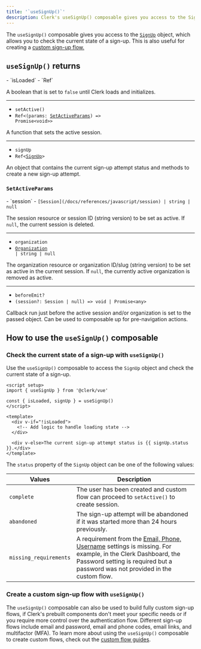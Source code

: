 ```yaml
---
title: '`useSignUp()`'
description: Clerk's useSignUp() composable gives you access to the SignUp object, which allows you to check the current state of a sign-up.
---
```


The `useSignUp()` composable gives you access to the [`SignUp`](/docs/references/javascript/sign-up/sign-up) object, which allows you to check the current state of a sign-up. This is also useful for creating a [custom sign-up flow.](#create-a-custom-sign-up-flow-with-use-sign-up)

## `useSignUp()` returns

<Properties>
  - `isLoaded`
  - `Ref<boolean>`

  A boolean that is set to `false` until Clerk loads and initializes.

  ---

  - `setActive()`
  - <code>Ref\<(params: [SetActiveParams](#set-active-params)) => Promise\<void>></code>

  A function that sets the active session.

  ---

  - `signUp`
  - <code>Ref\<[SignUp](/docs/references/javascript/sign-up/sign-up)></code>

  An object that contains the current sign-up attempt status and methods to create a new sign-up attempt.
</Properties>

### `SetActiveParams`

<Properties>
  - `session`
  - <code>[Session](/docs/references/javascript/session) | string | null</code>

  The session resource or session ID (string version) to be set as active. If `null`, the current session is deleted.

  ---

  - `organization`
  - <code>[Organization](/docs/references/javascript/organization/organization) | string | null</code>

  The organization resource or organization ID/slug (string version) to be set as active in the current session. If `null`, the currently active organization is removed as active.

  ---

  - `beforeEmit?`
  - `(session?: Session | null) => void | Promise<any>`

  Callback run just before the active session and/or organization is set to the passed object. Can be used to composable up for pre-navigation actions.
</Properties>

## How to use the `useSignUp()` composable

### Check the current state of a sign-up with `useSignUp()`

Use the `useSignUp()` composable to access the `SignUp` object and check the current state of a sign-up.

```vue {{ filename: 'sign-up-step.vue' }}
<script setup>
import { useSignUp } from '@clerk/vue'

const { isLoaded, signUp } = useSignUp()
</script>

<template>
  <div v-if="!isLoaded">
    <!-- Add logic to handle loading state -->
  </div>

  <div v-else>The current sign-up attempt status is {{ signUp.status }}.</div>
</template>
```

The `status` property of the `SignUp` object can be one of the following values:

| Values | Description |
| - | - |
| `complete` | The user has been created and custom flow can proceed to `setActive()` to create session. |
| `abandoned` | The sign-up attempt will be abandoned if it was started more than 24 hours previously. |
| `missing_requirements` | A requirement from the [Email, Phone, Username](https://dashboard.clerk.com/last-active?path=user-authentication/email-phone-username) settings is missing. For example, in the Clerk Dashboard, the Password setting is required but a password was not provided in the custom flow. |

### Create a custom sign-up flow with `useSignUp()`

The `useSignUp()` composable can also be used to build fully custom sign-up flows, if Clerk's prebuilt components don't meet your specific needs or if you require more control over the authentication flow. Different sign-up flows include email and password, email and phone codes, email links, and multifactor (MFA). To learn more about using the `useSignUp()` composable to create custom flows, check out the [custom flow guides](/docs/custom-flows/overview).
